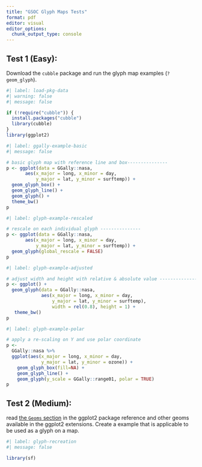 ```yaml
---
title: "GSOC Glyph Maps Tests"
format: pdf
editor: visual
editor_options: 
  chunk_output_type: console
---
```


## Test 1 (Easy):

Download the `cubble` package and run the glyph map examples (`?geom_glyph`).

```r
#| label: load-pkg-data
#| warning: false
#| message: false

if (!require("cubble")) {
  install.packages("cubble")
  library(cubble)
}
library(ggplot2)
```

```r
#| label: ggally-example-basic
#| message: false

# basic glyph map with reference line and box---------------
p <- ggplot(data = GGally::nasa,
       aes(x_major = long, x_minor = day,
           y_major = lat, y_minor = surftemp)) +
  geom_glyph_box() +
  geom_glyph_line() +
  geom_glyph() +
  theme_bw()
p
```

```r
#| label: glyph-example-rescaled

# rescale on each individual glyph ---------------
p <- ggplot(data = GGally::nasa,
       aes(x_major = long, x_minor = day,
           y_major = lat, y_minor = surftemp)) +
  geom_glyph(global_rescale = FALSE)
p
```

```r
#| label: glyph-example-adjusted

# adjust width and height with relative & absolute value ---------------
p <- ggplot() +
  geom_glyph(data = GGally::nasa,
             aes(x_major = long, x_minor = day,
                 y_major = lat, y_minor = surftemp),
                 width = rel(0.8), height = 1) +
   theme_bw()
p
```

```r
#| label: glyph-example-polar

# apply a re-scaling on Y and use polar coordinate
p <-
  GGally::nasa %>%
  ggplot(aes(x_major = long, x_minor = day,
             y_major = lat, y_minor = ozone)) +
    geom_glyph_box(fill=NA) +
    geom_glyph_line() +
    geom_glyph(y_scale = GGally::range01, polar = TRUE)
p
```

## Test 2 (Medium):

read [the `Geoms` section](https://ggplot2.tidyverse.org/reference/index.html#geoms) in the ggplot2 package reference and other geoms available in the ggplot2 extensions. Create a example that is applicable to be used as a glyph on a map.

```r
#| label: glyph-recreation
#| message: false

library(sf)

```
